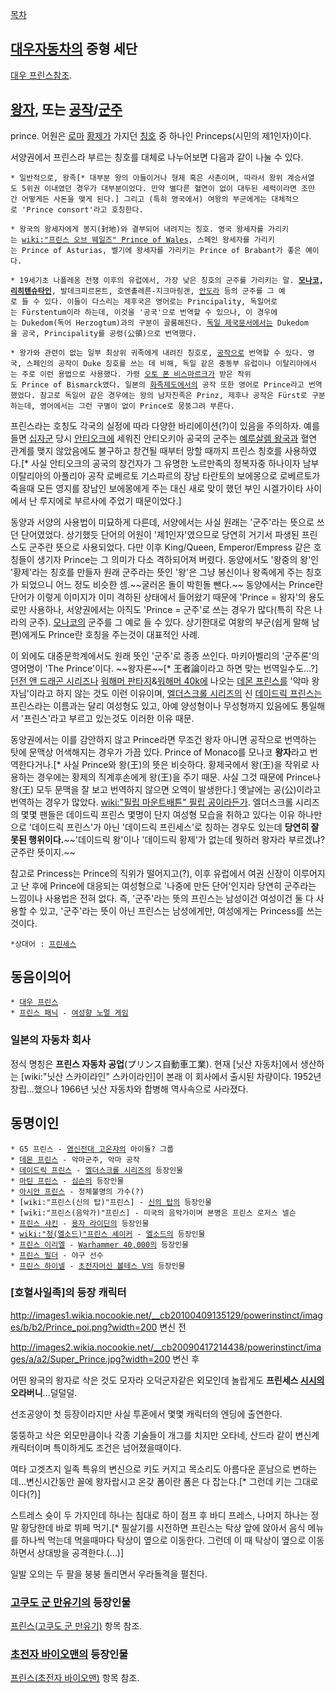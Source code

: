 [[목차]]

== [[대우자동차]]의 중형 세단 ==
[[대우 프린스]]참조.

== [[왕자]], 또는 [[공작]]/[[군주]] ==
prince. 어원은 [[로마]] [[황제]]가 가지던 [[칭호]] 중 하나인 Princeps(시민의 제1인자)이다. 

서양권에서 프린스라 부르는 칭호를 대체로 나누어보면 다음과 같이 나눌 수 있다. 

 * 일반적으로, 왕족[* 대부분 왕의 아들이거나 형제 혹은 사촌이며, 따라서 왕위 계승서열도 5위권 이내였던 경우가 대부분이었다. 만약 별다른 혈연이 없이 대두된 세력이라면 조만간 어떻게든 사돈을 맺게 된다.] 그리고 (특히 영국에서) 여왕의 부군에게는 대체적으로 'Prince consort'라고 호칭한다. 

 * 왕국의 왕세자에게 봉지(封地)와 결부되어 내려지는 칭호. 영국 왕세자를 가리키는 [[wiki:"프린스 오브 웨일즈" Prince of Wales]], 스페인 왕세자를 가리키는 Prince of Asturias, 벨기에 왕세자를 가리키는 Prince of Brabant가 좋은 예이다.

 * 19세기초 나폴레옹 전쟁 이후의 유럽에서, 가장 낮은 칭호의 군주를 가리키는 말. '''[[모나코]], [[리히텐슈타인]]''', 발데크피르몬트, 호엔촐레른-지크마링겐, [[안도라]] 등의 군주를 그 예로 들 수 있다. 이들이 다스리는 제후국은 영어로는 Principality, 독일어로는 Fürstentum이라 하는데, 이것을 '공국'으로 번역할 수 있으나, 이 경우에는 Dukedom(독어 Herzogtum)과의 구분이 골룸해진다. [[독일 제국]]문서에서는 Dukedom을 공국, Principality를 공령(公領)으로 번역했다.

 * 왕가와 관련이 없는 일부 최상위 귀족에게 내려진 칭호로, [[공작]]으로 번역할 수 있다. 영국, 스페인의 공작이 Duke 칭호를 쓰는 데 비해, 독일 같은 중동부 유럽이나 이탈리아에서는 주로 이런 용법으로 사용했다. 가령 [[오토 폰 비스마르크]]가 받은 작위도 Prince of Bismarck였다. 일본의 [[화족]]제도에서의 공작 또한 영어로 Prince라고 번역했었다. 참고로 독일어 같은 경우에는 왕의 남자친족은 Prinz, 제후나 공작은 Fürst로 구분하는데, 영어에서는 그런 구별이 없이 Prince로 뭉뚱그려 부른다.

프린스라는 호칭도 각국의 실정에 따라 다양한 바리에이션(?)이 있음을 주의하자. 예를 들면 [[십자군]] 당시 [[안티오크]]에 세워진 안티오키아 공국의 군주는 [[예루살렘 왕국]]과 혈연 관계를 맺지 않았음에도 불구하고 창건될 때부터 망할 때까지 프린스 칭호를 사용하였다.[* 사실 안티오크의 공국의 창건자가 그 유명한 노르만족의 정복자중 하나이자 남부 이탈리아의 아풀리아 공작 로베르토 기스파르의 장남 타란토의 보에몽으로 로베르토가 죽을때 모든 영지를 장남인 보에몽에게 주는 대신 새로 맞이 했던 부인 시겔가이타 사이에서 난 루지에로 부르사에 주었기 때문이었다.]

동양과 서양의 사용법이 미묘하게 다른데, 서양에서는 사실 원래는 '군주'라는 뜻으로 쓰던 단어였었다. 상기했듯 단어의 어원이 '제1인자'였으므로 당연히 거기서 파생된 프린스도 군주란 뜻으로 사용되었다. 다만 이후 King/Queen, Emperor/Empress 같은 호칭들이 생기자 Prince는 그 의미가 다소 격하되어져 버렸다. 동양에서도 '왕중의 왕'인 '황제'라는 칭호를 만들자 원래 군주라는 뜻인 '왕'은 그냥 봉신이나 왕족에게 주는 칭호가 되었으니 어느 정도 비슷한 셈.~~굴러온 돌이 박힌돌 뺀다.~~ 동양에서는 Prince란 단어가 이렇게 이미지가 이미 격하된 상태에서 들어왔기 때문에 'Prince = 왕자'의 용도로만 사용하나, 서양권에서는 아직도 'Prince = 군주'로 쓰는 경우가 많다(특히 작은 나라의 군주). [[모나코]]의 군주를 그 예로 들 수 있다. 상기한대로 여왕의 부군(쉽게 말해 남편)에게도 Prince란 호칭을 주는것이 대표적인 사례.

이 외에도 대중문학계에서도 원래 뜻인 '군주'로 종종 쓰인다. 마키아벨리의 '군주론'의 영어명이 'The Prince'이다. ~~왕자론~~[* 王者論이라고 하면 맞는 번역일수도...?] [[던전 앤 드래곤 시리즈]]나 [[워해머 판타지]]&[[워해머 40k]]에 나오는 [[데몬 프린스]]를 '악마 왕자님'이라고 하지 않는 것도 이런 이유이며, [[엘더스크롤 시리즈]]의 신 [[데이드릭 프린스]]는 프린스라는 이름과는 달리 여성형도 있고, 아예 양성형이나 무성형까지 있음에도 통일해서 '프린스'라고 부르고 있는것도 이러한 이유 때문.

동양권에서는 이를 감안하지 않고 Prince라면 무조건 왕자 아니면 공작으로 번역하는 탓에 문맥상 어색해지는 경우가 가끔 있다. Prince of Monaco를 모나코 '''왕자'''라고 번역한다거나.[* 사실 Prince와 왕(王)의 뜻은 비슷하다. 황제국에서 왕(王)을 작위로 사용하는 경우에는 황제의 직계후손에게 왕(王)을 주기 때문. 사실 그것 때문에 Prince나 왕(王) 모두 문맥을 잘 보고 번역하지 않으면 오역이 발생한다.] 옛날에는 공(公)이라고 번역하는 경우가 많았다. [[wiki:"필립 마운트배튼" 필립 공]]이라든가. 엘더스크롤 시리즈의 몇몇 팬들은 데이드릭 프린스 몇명이 단지 여성형 모습을 취하고 있다는 이유 하나만으로 '데이드릭 프린스'가 아닌 '데이드릭 프린세스'로 칭하는 경우도 있는데 '''당연히 잘못된 행위이다.'''~~'데이드릭 왕'이나 '데이드릭 황제'가 없는데 뭣하러 왕자라 부르겠냐? 군주란 뜻이지.~~

참고로 Princess는 Prince의 직위가 떨어지고(?), 이후 유럽에서 여권 신장이 이루어지고 난 후에 Prince에 대응되는 여성형으로 '나중에 만든 단어'인지라 당연히 군주라는 느낌이나 사용법은 전혀 없다. 즉, '군주'라는 뜻의 프린스는 남성이건 여성이건 둘 다 사용할 수 있고, '군주'라는 뜻이 아닌 프린스는 남성에게만, 여성에게는 Princess를 쓰는 것이다.

 *상대어 : [[프린세스]]

== 동음이의어 ==
 * [[대우 프린스]]
 * [[프린스 패닉]] - [[여성향 노멀 게임]]

=== 일본의 자동차 회사 ===
정식 명칭은 '''프린스 자동차 공업'''(プリンス自動車工業). 현재 [닛산 자동차]에서 생산하는 [wiki:"닛산 스카이라인" 스카이라인]이 본래 이 회사에서 출시된 차량이다. 1952년 창립...했으나 1966년 닛산 자동차와 합병해 역사속으로 사라졌다.

== 동명이인 ==
 * G5 프린스 - [[염신전대 고온쟈]]의 아이돌? 그룹
 * [[데몬 프린스]] - 악마군주, 악마 공작
 * [[데이드릭 프린스]] - [[엘더스크롤 시리즈]]의 등장인물
 * [[마틴 프린스]] - [[심슨]]의 등장인물
 * [[아시안 프린스]] - 정체불명의 가수(?)
 * [wiki:"프린스(신의 탑)"프린스] - [[신의 탑]]의 등장인물
 * [wiki:"프린스(음악가)"프린스] - 미국의 음악가이며 본명은 프린스 로저스 넬슨
 * [[프린스 샤킨]] - [[용자 라이딘]]의 등장인물
 * [[wiki:"청(엘소드)"프린스 셰이커]] - [[엘소드]]의 등장인물
 * [[프린스 이리엘]] - [[Warhammer 40,000]]의 등장인물
 * [[프린스 필더]] - 야구 선수
 * [[프린스 하이넬]] - [[초전자머신 볼테스 V]]의 등장인물

=== [호혈사일족]의 등장 캐릭터 ===
http://images1.wikia.nocookie.net/__cb20100409135129/powerinstinct/images/b/b2/Prince_poi.png?width=200
변신 전

http://images2.wikia.nocookie.net/__cb20090417214438/powerinstinct/images/a/a2/Super_Prince.jpg?width=200
변신 후

어떤 왕국의 왕자로 삭은 것도 모자라 오덕군자같은 외모인데 놀랍게도 '''프린세스 [[시시]]의 오라버니'''…덜덜덜.

선조공양이 첫 등장이라지만 사실 투혼에서 몇몇 캐릭터의 엔딩에 출연한다.

뚱뚱하고 삭은 외모만큼이나 각종 기술들이 개그를 치지만 오타네, 산드라 같이 변신계 캐릭터이며 특이하게도 조건은 넘어졌을때이다.

여타 고겟츠지 일족 특유의 변신으로 키도 커지고 목소리도 아름다운 훈남으로 변하는데…변신시간동안 꼴에 왕자랍시고 온갖 폼이란 폼은 다 잡는다.[* 그런데 키는 그대로이다(?)]

스트레스 슛이 두 가지인데 하나는 침대로 하이 점프 후 바디 프레스, 나머지 하나는 정말 황당한데 바로 뷔페 먹기.[* 필살기를 시전하면 프린스는 탁상 앞에 앉아서 음식 메뉴를 하나씩 먹는데 먹을때마다 탁상이 옆으로 이동한다. 그런데 이 때 탁상이 옆으로 이동하면서 상대방을 공격한다.(…)]

일발 오의는 두 팔을 붕붕 돌리면서 우라돌격을 펼친다.

=== [[고쿠도 군 만유기]]의 등장인물 ===
[[프린스(고쿠도 군 만유기)]] 항목 참조.

=== [[초전자 바이오맨]]의 등장인물 ===
[[프린스(초전자 바이오맨)]] 항목 참조.
